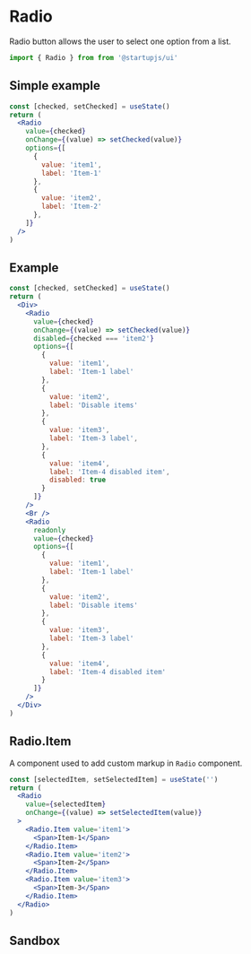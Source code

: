 
# Radio

Radio button allows the user to select one option from a list.

```jsx
import { Radio } from from '@startupjs/ui'
```

## Simple example

```jsx example
const [checked, setChecked] = useState()
return (
  <Radio
    value={checked}
    onChange={(value) => setChecked(value)}
    options={[
      {
        value: 'item1',
        label: 'Item-1'
      },
      {
        value: 'item2',
        label: 'Item-2'
      },
    ]}
  />
)
```

## Example

```jsx example
const [checked, setChecked] = useState()
return (
  <Div>
    <Radio
      value={checked}
      onChange={(value) => setChecked(value)}
      disabled={checked === 'item2'}
      options={[
        {
          value: 'item1',
          label: 'Item-1 label'
        },
        {
          value: 'item2',
          label: 'Disable items'
        },
        {
          value: 'item3',
          label: 'Item-3 label',
        },
        {
          value: 'item4',
          label: 'Item-4 disabled item',
          disabled: true
        }
      ]}
    />
    <Br />
    <Radio
      readonly
      value={checked}
      options={[
        {
          value: 'item1',
          label: 'Item-1 label'
        },
        {
          value: 'item2',
          label: 'Disable items'
        },
        {
          value: 'item3',
          label: 'Item-3 label'
        },
        {
          value: 'item4',
          label: 'Item-4 disabled item'
        }
      ]}
    />
  </Div>
)
```

## Radio.Item

A component used to add custom markup in `Radio` component.

```jsx example
const [selectedItem, setSelectedItem] = useState('')
return (
  <Radio
    value={selectedItem}
    onChange={(value) => setSelectedItem(value)}
  >
    <Radio.Item value='item1'>
      <Span>Item-1</Span>
    </Radio.Item>
    <Radio.Item value='item2'>
      <Span>Item-2</Span>
    </Radio.Item>
    <Radio.Item value='item3'>
      <Span>Item-3</Span>
    </Radio.Item>
  </Radio>
)
```

## Sandbox

<Sandbox Component={Radio} />

